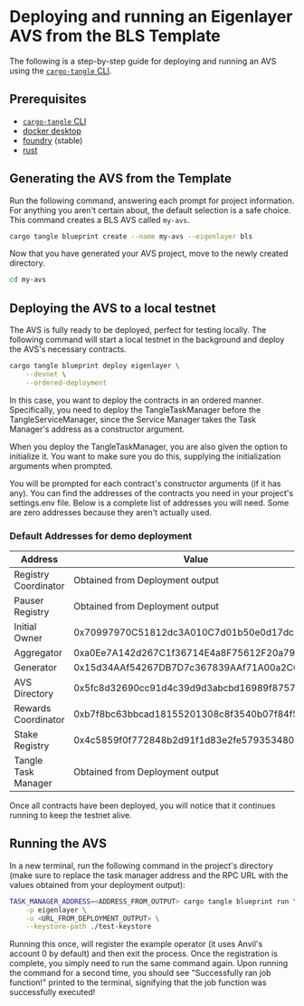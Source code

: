 # Deploying and running an Eigenlayer AVS from the BLS Template

The following is a step-by-step guide for deploying and running an AVS using the [`cargo-tangle` CLI](/developers/cli/installation).

## Prerequisites

- [`cargo-tangle` CLI](/developers/cli/installation)
- [docker desktop](https://docs.docker.com/desktop/)
- [foundry](https://book.getfoundry.sh/) (stable)
- [rust](https://www.rust-lang.org/tools/install)

## Generating the AVS from the Template

Run the following command, answering each prompt for project information. For anything you aren't certain about, the default selection is a safe choice. This command creates a BLS AVS called `my-avs`.

```bash
cargo tangle blueprint create --name my-avs --eigenlayer bls
```

Now that you have generated your AVS project, move to the newly created directory.

```bash
cd my-avs
```

## Deploying the AVS to a local testnet

The AVS is fully ready to be deployed, perfect for testing locally. The following command will start a local testnet in the background and deploy the AVS's necessary contracts.

```bash
cargo tangle blueprint deploy eigenlayer \
    --devnet \
    --ordered-deployment
```

In this case, you want to deploy the contracts in an ordered manner. Specifically, you need to deploy the TangleTaskManager before the TangleServiceManager, since the Service Manager takes the Task Manager's address as a constructor argument.

When you deploy the TangleTaskManager, you are also given the option to initialize it. You want to make sure you do this, supplying the initialization arguments when prompted.

You will be prompted for each contract's constructor arguments (if it has any). You can find the addresses of the contracts you need in your project's settings.env file. Below is a complete list of addresses you will need. Some are zero addresses because they aren't actually used.

### Default Addresses for demo deployment

| Address              | Value                                      |
| -------------------- | ------------------------------------------ |
| Registry Coordinator | Obtained from Deployment output            |
| Pauser Registry      | Obtained from Deployment output            |
| Initial Owner        | 0x70997970C51812dc3A010C7d01b50e0d17dc79C8 |
| Aggregator           | 0xa0Ee7A142d267C1f36714E4a8F75612F20a79720 |
| Generator            | 0x15d34AAf54267DB7D7c367839AAf71A00a2C6A65 |
| AVS Directory        | 0x5fc8d32690cc91d4c39d9d3abcbd16989f875707 |
| Rewards Coordinator  | 0xb7f8bc63bbcad18155201308c8f3540b07f84f5e |
| Stake Registry       | 0x4c5859f0f772848b2d91f1d83e2fe57935348029 |
| Tangle Task Manager  | Obtained from Deployment output            |

Once all contracts have been deployed, you will notice that it continues running to keep the testnet alive.

## Running the AVS

In a new terminal, run the following command in the project's directory (make sure to replace the task manager address and the RPC URL with the values obtained from your deployment output):

```bash
TASK_MANAGER_ADDRESS=<ADDRESS_FROM_OUTPUT> cargo tangle blueprint run \
    -p eigenlayer \
    -u <URL_FROM_DEPLOYMENT_OUTPUT> \
    --keystore-path ./test-keystore
```

Running this once, will register the example operator (it uses Anvil's account 0 by default) and then exit the process. Once the registration is complete, you simply need to run the same command again.
Upon running the command for a second time, you should see "Successfully ran job function!" printed to the terminal, signifying that the job function was successfully executed!
